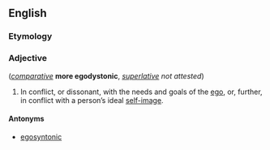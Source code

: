 ==English==

===Etymology===
{{compound|ego|dystonic}}

===Adjective===
{{head|en|adjective}} (''[[Appendix:Glossary#comparative|comparative]]'' '''more egodystonic''', ''[[Appendix:Glossary#superlative|superlative]] not attested'')

# {{context|of behaviours, values, or beliefs|lang=en}} In conflict, or dissonant, with the needs and goals of the [[ego]], or, further, in conflict with a person’s ideal [[self-image]].

====Antonyms====
* [[egosyntonic]]